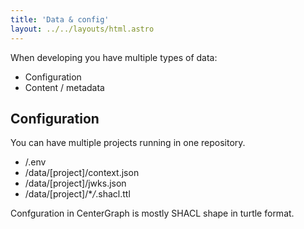 ```yaml
---
title: 'Data & config'
layout: ../../layouts/html.astro
---
```


When developing you have multiple types of data:

- Configuration
- Content / metadata

## Configuration

You can have multiple projects running in one repository.

- /.env
- /data/[project]/context.json
- /data/[project]/jwks.json
- /data/[project]/\*_/_.shacl.ttl

Confguration in CenterGraph is mostly SHACL shape in turtle format.
